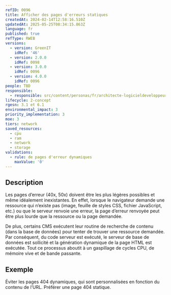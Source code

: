 ```yaml
---
refID: 0096
title: Afficher des pages d'erreurs statiques
createdAt: 2024-02-14T12:58:16.510Z
updatedAt: 2025-05-25T08:34:15.863Z
language: fr
published: true
refType: RWEB
versions:
  - version: GreenIT
    idRef: '46'
  - version: 2.0.0
    idRef: 0098
  - version: 3.0.0
    idRef: 0096
  - version: 4.0.0
    idRef: 0096
people: TBD
responsible:
  - responsible: src/content/personas/fr/architecte-logicieldeveloppeur.mdx
lifecycle: 2-concept
rgesn: 3.1 et 6.1
environmental_impact: 3
priority_implementation: 3
moe: 3
tiers: network
saved_resources:
  - cpu
  - ram
  - network
  - storage
validations:
  - rule: de pages d'erreur dynamiques
    maxValue: '0'
---
```


## Description

Les pages d’erreur (40x, 50x) doivent être les plus légères possibles et même idéalement inexistantes. En effet, lorsque le navigateur demande une ressource qui n’existe pas (image, feuille de styles CSS, fichier JavaScript, etc.) ou que le serveur renvoie une erreur, la page d’erreur renvoyée peut être plus lourde que la ressource ou la page demandée.

De plus, certains CMS exécutent leur routine de recherche de contenu (dans la base de données) pour tenter de trouver une ressource demandée. Par conséquent, du code serveur est exécuté, le serveur de base de données est sollicité et la génération dynamique de la page HTML est exécutée. Tout ce processus aboutit à un gaspillage de cycles CPU, de mémoire vive et de bande passante.

## Exemple

Éviter les pages 404 dynamiques, qui sont personnalisées en fonction du contenu de l’URL. Préférer une page 404 statique.

